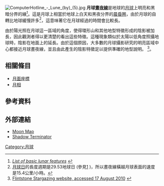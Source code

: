[[File:ComputerHotline_-_Lune_(by)_(5).jpg|thumb]]
'''月球[[晨昏圈|晝夜線]]'''是地球的[[月球|月球]]上明亮和黑暗分界的線<ref>[http://brahms.phy.vanderbilt.edu/a103/labs/tl_moon.shtml ''List of basic lunar features''] {{webarchive|url=https://web.archive.org/web/20060203074721/http://brahms.phy.vanderbilt.edu/a103/labs/tl_moon.shtml |date=2006-02-03 }}</ref>。這是月球上相當於地球上白天和黑夜分界的[[晨昏圈|晨昏圈]]，由於月球的自轉比地球緩慢許多<ref>[[月球日|月球日]]的長度週期是29.53地球日 (參見[http://cseligman.com/text/sky/rotationvsday.htm] {{Wayback|url=http://cseligman.com/text/sky/rotationvsday.htm |date=20110728200555 }})，所以晝夜線橫越月球表面的速度是15.4公里/小時。</ref>，這意味著它在月球經過的時間會比較長。

由於陽光照在月球這一區域的角度，使得環形山和其他地型特徵形成的陰影被加長，因此觀測者得以更清楚的看出這些特徵。這種現象類似於太陽以低角度照攝地球時，陰影在地面上的延長。由於這個原因，大多數的月球攝影研究的明亮區域中心都接近月球晝夜線，並且由此產生的陰影特徵足以提供準確的地型說明。  <ref>[http://flintstonestargazing.com/2010/05/22/lunar-terminator-panorama-on-52210/ Flintstone Stargazing website, accessed 17 August 2010] {{webarchive|url=https://web.archive.org/web/20111006163227/http://flintstonestargazing.com/2010/05/22/lunar-terminator-panorama-on-52210/ |date=2011年10月6日 }}</ref>。

== 相關條目 ==
* [[月面座標|月面座標]]
* [[月相|月相]]

==參考資料==
{{reflist}}

==外部連結==
*[http://cdn3.libsyn.com/astronomy/moon.jpg?nvb=20100219152429&nva=20100220153429&t=01c88e0bf59516c915568 Moon Map]{{dead link|date=2018年1月 |bot=InternetArchiveBot |fix-attempted=yes }}
*[http://www.areavoices.com/astrobob/images/Moon_6_days_May_29_2009_A_SMALL.jpg Shadow Terminator]{{dead link|date=2018年1月 |bot=InternetArchiveBot |fix-attempted=yes }}

{{DEFAULTSORT:Lunar Terminator}}
[[Category:月球|Category:月球]]